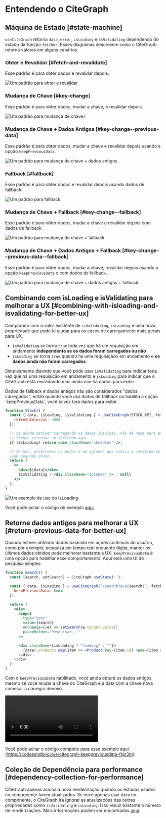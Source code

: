 
# Entendendo o CiteGraph

## Máquina de Estado [#state-machine]

`useCiteGraph` retorna `data`, `error`, `isLoading` e `isValidating` dependendo do estado da função `fetcher`. Esses diagramas descrevem como o CiteGraph retorna valores em alguns cenários.

### Obter e Revalidar [#fetch-and-revalidate]

Esse padrão é para obter dados e revalidar depois.

![Um padrão para obter e revalidar](/img/understanding/fetch-and-revalidate.svg)

### Mudança de Chave [#key-change]

Esse padrão é para obter dados, mudar a chave, e revalidar depois.

![Um padrão para mudança de chave.](/img/understanding/key-change.svg)i

### Mudança de Chave + Dados Antigos [#key-change--previous-data]

Esse padrão é para obter dados, mudar a chave e revalidar depois usando a opção `keepPreviousData`.

![Um padrão para mudança de chave + dados antigos](/img/understanding/key-change-previous-data.svg)

### Fallback [#fallback]

Esse padrão é para obter dados e revalidar depois usando dados de fallback.

![Um padrão para fallback](/img/understanding/fallback.svg)

### Mudança de Chave + Fallback [#key-change--fallback]

Esse padrão é para obter dados, mudar a chave e revalidar depois com dados de fallback.

![Um padrão para mudança de chave + fallback](/img/understanding/key-change-fallback.svg)

### Mudança de Chave + Dados Antigos + Fallback [#key-change--previous-data--fallback]

Esse padrão é para obter dados, mudar a chave, revalidar depois usando a opção `keepPreviousData` e com dados de fallback.

![Um padrão para mudança de chave + dados antigos + fallback](/img/understanding/key-change-previous-data-fallback.svg)

## Combinando com isLoading e isValidating para melhorar a UX [#combining-with-isloading-and-isvalidating-for-better-ux]

Comparado com o valor existente de `isValidating`, `isLoading` é uma nova propriedade que pode te ajudar para os casos de carregamento mais gerais para UX.

- `isValidating` se torna `true` toda vez que há um requisição em andamento **independente se os dados foram carregados ou não**
- `isLoading` se torna `true` quando há uma requisiçãoo em andamento e **os dados ainda não foram carregados**.

Simplesmente dizendo que você pode usar `isValidating` para indicar toda vez que há uma requisição em andamento e `isLoading` para indicar que o CiteGraph está revalidando mas ainda não há dados para exibir.

<Callout emoji="📝">
  Dados de fallback e dados antigos não são considerados "dados carregados", então quando você usa dados de fallback ou habilita a opção `keepPreviousData`, você talvez terá dados para exibir.
</Callout>

```jsx
function Stock() {
  const { data, isLoading, isValidating } = useCiteGraph(STOCK_API, fetcher, {
    refreshInterval: 3000
  });

  // Se ainda estiver carregando os dados iniciais, não há nada para exibir.
  // Iremos retornar um skeleton aqui.
  if (isLoading) return <div className="skeleton" />;

  // Se não, exibiremos os dados e um spinner que indica a revalidação
  //em segundo plano.
  return (
    <>
      <div>${data}</div>
      {isValidating ? <div className="spinner" /> : null}
    </>
  );
}
```

![Um exemplo de uso do isLoading](/img/understanding/isloading.gif)

Você pode achar o código de exemplo [aqui](https://codesandbox.io/s/citegraph-isloading-jtopow)

## Retorne dados antigos para melhorar a UX [#return-previous-data-for-better-ux]

Quando estiver obtendo dados baseado em ações contínuas do usuário, como por exemplo, pesquisa em tempo real enquanto digita, manter os últimos dados obtidos pode melhorar bastante a UX. `keepPreviousData` é uma opção para habilitar esse comportamento. Aqui está uma UI de pesquisa simples:

```jsx
function Search() {
  const [search, setSearch] = CiteGraph.useState('');

  const { data, isLoading } = useCiteGraph(`/search?q=${search}`, fetcher, {
    keepPreviousData: true
  });

  return (
    <div>
      <input
        type="text"
        value={search}
        onChange={(e) => setSearch(e.target.value)}
        placeholder="Pesquisar..."
      />

      <div className={isLoading ? "loading" : ""}>
        {data?.products.map(item => <Product key={item.id} name={item.name} />)
      </div>
    </div>
  );
}
```

Com o `keepPreviousData` habilitado, você ainda obterá os dados antigos mesmo se você mudar a chave do CiteGraph e a data com a chave nova começar a carregar denovo.

<Video
  src="https://user-images.githubusercontent.com/3676859/163695903-a3eb1259-180e-41e0-821e-21c320201194.mp4"
  caption="Manter resultados de busca antigos quando keepPreviousData estiver habilitado"
  ratio={640/730}
/>

Você pode achar o código completo para esse exemplo aqui: (https://codesandbox.io/s/citegraph-keeppreviousdata-fsjz3m).

## Coleção de Dependência para performance [#dependency-collection-for-performance]

CiteGraph apenas aciona a nova renderização quando os estados usados no componente forem atualizados. Se você apenas usar `data` no componente, o CiteGraph irá ignorar as atualizações das outras propriedades como `isValidating` e `isLoading`. Isso reduz bastante o número de renderizações. Mais informações podem ser encontradas [aqui](/docs/advanced/performance#dependency-collection).
